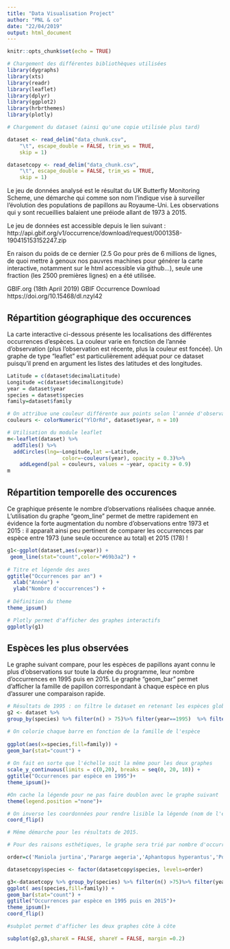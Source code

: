 ---
title: "Data Visualisation Project"
author: "PNL & co"
date: "22/04/2019"
output: html_document
---

```{r setup, include=FALSE}
knitr::opts_chunk$set(echo = TRUE)
```



```{r,include=FALSE,warning=FALSE}

# Chargement des différentes bibliothèques utilisées
library(dygraphs)
library(xts) 
library(readr)
library(leaflet)
library(dplyr)
library(ggplot2)
library(hrbrthemes)
library(plotly)

# Chargement du dataset (ainsi qu'une copie utilisée plus tard)

dataset <- read_delim("data_chunk.csv", 
    "\t", escape_double = FALSE, trim_ws = TRUE, 
    skip = 1)

datasetcopy <- read_delim("data_chunk.csv", 
    "\t", escape_double = FALSE, trim_ws = TRUE, 
    skip = 1)
```


Le jeu de données analysé est le résultat du UK Butterfly Monitoring Scheme, une démarche qui comme son nom l'indique vise à surveiller l'évolution des populations de papillons au Royaume-Uni. Les observations qui y sont recueillies balaient une préiode allant de 1973 à 2015.

Le jeu de données est accessible depuis le lien suivant :
http://api.gbif.org/v1/occurrence/download/request/0001358-190415153152247.zip

En raison du poids de ce dernier (2.5 Go pour près de 6 millions de lignes, de quoi mettre à genoux nos pauvres machines pour générer la carte interactive, notamment sur le html accessible via github...), seule une fraction (les 2500 premières lignes) en a été utilisée.


GBIF.org (18th April 2019) GBIF Occurrence Download https://doi.org/10.15468/dl.nzyl42


## Répartition géographique des occurences

La carte interactive ci-dessous présente les localisations des différentes occurrences d'espèces. La couleur varie en fonction de l'année d'observation (plus l'observation est récente, plus la couleur est foncée).
Un graphe de type "leaflet" est particulièrement adéquat pour ce dataset puisqu'il prend en argument les listes des latitudes et des longitudes.

```{r map, echo=FALSE,warning=FALSE}
Latitude = c(dataset$decimalLatitude)
Longitude =c(dataset$decimalLongitude)
year = dataset$year
species = dataset$species
family=dataset$family

# On attribue une couleur différente aux points selon l'année d'observation
couleurs <- colorNumeric("YlOrRd", dataset$year, n = 10)

```

```{r}

# Utilisation du module leaflet
m<-leaflet(dataset) %>%
  addTiles() %>%
  addCircles(lng=~Longitude,lat =~Latitude,
                  color=~couleurs(year), opacity = 0.3)%>%
    addLegend(pal = couleurs, values = ~year, opacity = 0.9)
m

```


## Répartition temporelle des occurences

Ce graphique présente le nombre d'observations réalisées chaque année.
L'utilisation du graphe "geom_line" permet de mettre rapidement en évidence la forte augmentation du nombre d'observations entre 1973 et 2015 : il apparaît ainsi peu pertinent de comparer les occurrences par espèce entre 1973 (une seule occurence au total) et 2015 (178) !

```{r graph1,warning=FALSE}

g1<-ggplot(dataset,aes(x=year)) +
 geom_line(stat="count",color="#69b3a2") +
  
# Titre et légende des axes  
ggtitle("Occurrences par an") +
  xlab("Année") +
  ylab("Nombre d'occurrences") +
  
# Définition du theme  
theme_ipsum()

# Plotly permet d'afficher des graphes interactifs
ggplotly(g1)

```

## Espèces les plus observées

Le graphe suivant compare, pour les espèces de papillons ayant connu le plus d'observations sur toute la durée du programme, leur nombre d'occurrences en 1995 puis en 2015.
Le graphe "geom_bar" permet d'afficher la famille de papillon correspondant à chaque espèce en plus d'assurer une comparaison rapide.

```{r graph2,warning=FALSE}

# Résultats de 1995 : on filtre le dataset en retenant les espèces globalement les plus présentes("n()>75") et celles résultats de 1995 ("year==1995")
g2 <- dataset %>%
group_by(species) %>% filter(n() > 75)%>% filter(year==1995)  %>% filter(species!='null') %>%

# On colorie chaque barre en fonction de la famille de l'espèce
  
ggplot(aes(x=species,fill=family)) +
geom_bar(stat="count") +
  
# On fait en sorte que l'échelle soit la même pour les deux graphes
scale_y_continuous(limits = c(0,20), breaks = seq(0, 20, 10)) + 
ggtitle("Occurrences par espèce en 1995")+
theme_ipsum()+

#On cache la légende pour ne pas faire doublon avec le graphe suivant 
theme(legend.position ="none")+

# On inverse les coordonnées pour rendre lisible la légende (nom de l'espèce)
coord_flip()

```

```{r,warning=FALSE}

# Même démarche pour les résultats de 2015.

# Pour des raisons esthétiques, le graphe sera trié par nombre d'occurrences. Ce tri a été effectué manuellement a posteriori (le décompte d'occurrences n'étant pas une variable du tableau, c'est la seule solution que nous avons pu mettre en place... )

order=c('Maniola jurtina','Pararge aegeria','Aphantopus hyperantus','Polyommatus icarus','Pieris rapae','Pieris brassicae', 'Aglais io', 'Pyronia tithonus','Pieris napi','Gonepteryx rhamni', 'Coenonympha pamphilus' )

datasetcopy$species <- factor(datasetcopy$species, levels=order)

g3<-datasetcopy %>% group_by(species) %>% filter(n() >75)%>% filter(year==2015)%>%filter(species!='null') %>%
ggplot( aes(species,fill=family)) +
geom_bar(stat="count") +
ggtitle("Occurrences par espèce en 1995 puis en 2015")+
theme_ipsum()+
coord_flip()


```

```{r,warning=FALSE}
#subplot permet d'afficher les deux graphes côte à côte

subplot(g2,g3,shareX = FALSE, shareY = FALSE, margin =0.2)  

```



